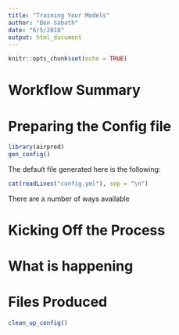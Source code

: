 ```yaml
---
title: "Training Your Models"
author: "Ben Sabath"
date: "6/5/2018"
output: html_document
---
```


```r
knitr::opts_chunk$set(echo = TRUE)
```

# Workflow Summary



# Preparing the Config file

```r
library(airpred)
gen_config()
```
The default file generated here is the following:

```r
cat(readLines("config.yml"), sep = "\n")
```

There are a number of ways available

# Kicking Off the Process

# What is happening

# Files Produced


```r
clean_up_config()
```
